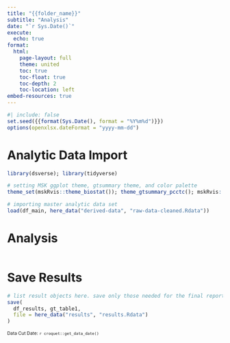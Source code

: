 ```yaml
---
title: "{{folder_name}}"
subtitle: "Analysis"
date: "`r Sys.Date()`"
execute: 
  echo: true
format:
  html:
    page-layout: full
    theme: united
    toc: true
    toc-float: true
    toc-depth: 2
    toc-location: left
embed-resources: true
---
```


```r
#| include: false
set.seed({{format(Sys.Date(), format = "%Y%m%d")}})
options(openxlsx.dateFormat = "yyyy-mm-dd")
```

# Analytic Data Import

```r
library(dsverse); library(tidyverse)

# setting MSK ggplot theme, gtsummary theme, and color palette
theme_set(mskRvis::theme_biostat()); theme_gtsummary_pcctc(); mskRvis::set_msk_palette()

# importing master analytic data set
load(df_main, here_data("derived-data", "raw-data-cleaned.Rdata"))
```


# Analysis

```r

```

# Save Results

```r
# list result objects here. save only those needed for the final report
save(
  df_results, gt_table1,
  file = here_data("results", "results.Rdata")
)
```

::: {style="font-size: 75%;"}
Data Cut Date: `r croquet::get_data_date()`
:::
